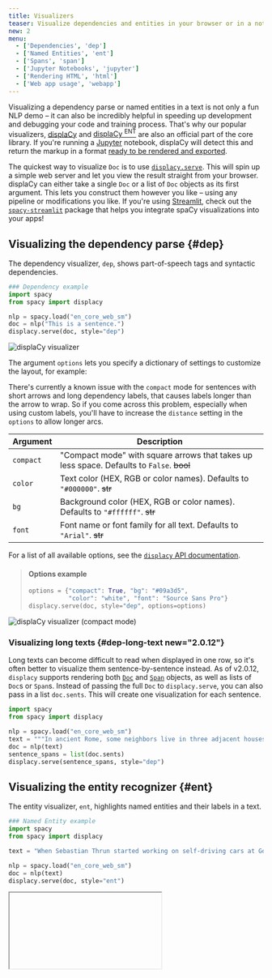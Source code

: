 ```yaml
---
title: Visualizers
teaser: Visualize dependencies and entities in your browser or in a notebook
new: 2
menu:
  - ['Dependencies', 'dep']
  - ['Named Entities', 'ent']
  - ['Spans', 'span']
  - ['Jupyter Notebooks', 'jupyter']
  - ['Rendering HTML', 'html']
  - ['Web app usage', 'webapp']
---
```


Visualizing a dependency parse or named entities in a text is not only a fun NLP
demo – it can also be incredibly helpful in speeding up development and
debugging your code and training process. That's why our popular visualizers,
[displaCy](https://explosion.ai/demos/displacy) and
[displaCy <sup>ENT</sup>](https://explosion.ai/demos/displacy-ent) are also an
official part of the core library. If you're running a
[Jupyter](https://jupyter.org) notebook, displaCy will detect this and return
the markup in a format [ready to be rendered and exported](#jupyter).

The quickest way to visualize `Doc` is to use
[`displacy.serve`](/api/top-level#displacy.serve). This will spin up a simple
web server and let you view the result straight from your browser. displaCy can
either take a single `Doc` or a list of `Doc` objects as its first argument.
This lets you construct them however you like – using any pipeline or
modifications you like. If you're using [Streamlit](https://streamlit.io), check
out the [`spacy-streamlit`](https://github.com/explosion/spacy-streamlit)
package that helps you integrate spaCy visualizations into your apps!

## Visualizing the dependency parse {#dep}

The dependency visualizer, `dep`, shows part-of-speech tags and syntactic
dependencies.

```python
### Dependency example
import spacy
from spacy import displacy

nlp = spacy.load("en_core_web_sm")
doc = nlp("This is a sentence.")
displacy.serve(doc, style="dep")
```

![displaCy visualizer](/images/displacy.svg)

The argument `options` lets you specify a dictionary of settings to customize
the layout, for example:

<Infobox title="Important note" variant="warning">

There's currently a known issue with the `compact` mode for sentences with short
arrows and long dependency labels, that causes labels longer than the arrow to
wrap. So if you come across this problem, especially when using custom labels,
you'll have to increase the `distance` setting in the `options` to allow longer
arcs.

</Infobox>

| Argument  | Description                                                                               |
| --------- | ----------------------------------------------------------------------------------------- |
| `compact` | "Compact mode" with square arrows that takes up less space. Defaults to `False`. ~~bool~~ |
| `color`   | Text color (HEX, RGB or color names). Defaults to `"#000000"`. ~~str~~                    |
| `bg`      | Background color (HEX, RGB or color names). Defaults to `"#ffffff"`. ~~str~~              |
| `font`    | Font name or font family for all text. Defaults to `"Arial"`. ~~str~~                     |

For a list of all available options, see the
[`displacy` API documentation](/api/top-level#displacy_options).

> #### Options example
>
> ```python
> options = {"compact": True, "bg": "#09a3d5",
>            "color": "white", "font": "Source Sans Pro"}
> displacy.serve(doc, style="dep", options=options)
> ```

![displaCy visualizer (compact mode)](/images/displacy-compact.svg)

### Visualizing long texts {#dep-long-text new="2.0.12"}

Long texts can become difficult to read when displayed in one row, so it's often
better to visualize them sentence-by-sentence instead. As of v2.0.12, `displacy`
supports rendering both [`Doc`](/api/doc) and [`Span`](/api/span) objects, as
well as lists of `Doc`s or `Span`s. Instead of passing the full `Doc` to
`displacy.serve`, you can also pass in a list `doc.sents`. This will create one
visualization for each sentence.

```python
import spacy
from spacy import displacy

nlp = spacy.load("en_core_web_sm")
text = """In ancient Rome, some neighbors live in three adjacent houses. In the center is the house of Senex, who lives there with wife Domina, son Hero, and several slaves, including head slave Hysterium and the musical's main character Pseudolus. A slave belonging to Hero, Pseudolus wishes to buy, win, or steal his freedom. One of the neighboring houses is owned by Marcus Lycus, who is a buyer and seller of beautiful women; the other belongs to the ancient Erronius, who is abroad searching for his long-lost children (stolen in infancy by pirates). One day, Senex and Domina go on a trip and leave Pseudolus in charge of Hero. Hero confides in Pseudolus that he is in love with the lovely Philia, one of the courtesans in the House of Lycus (albeit still a virgin)."""
doc = nlp(text)
sentence_spans = list(doc.sents)
displacy.serve(sentence_spans, style="dep")
```

## Visualizing the entity recognizer {#ent}

The entity visualizer, `ent`, highlights named entities and their labels in a
text.

```python
### Named Entity example
import spacy
from spacy import displacy

text = "When Sebastian Thrun started working on self-driving cars at Google in 2007, few people outside of the company took him seriously."

nlp = spacy.load("en_core_web_sm")
doc = nlp(text)
displacy.serve(doc, style="ent")
```


<Iframe
  title="displaCy visualizer for entities"
  html={DisplacyEntHtml}
  height={180}
/>

The entity visualizer lets you customize the following `options`:

| Argument | Description                                                                                                   |
| -------- | ------------------------------------------------------------------------------------------------------------- | ------ |
| `ents`   | Entity types to highlight (`None` for all types). Defaults to `None`. ~~Optional[List[str]]~~                 | `None` |
| `colors` | Color overrides. Entity types should be mapped to color names or values. Defaults to `{}`. ~~Dict[str, str]~~ |

If you specify a list of `ents`, only those entity types will be rendered – for
example, you can choose to display `PERSON` entities. Internally, the visualizer
knows nothing about available entity types and will render whichever spans and
labels it receives. This makes it especially easy to work with custom entity
types. By default, displaCy comes with colors for all entity types used by
[trained spaCy pipelines](/models). If you're using custom entity types, you can
use the `colors` setting to add your own colors for them.

> #### Options example
>
> ```python
> colors = {"ORG": "linear-gradient(90deg, #aa9cfc, #fc9ce7)"}
> options = {"ents": ["ORG"], "colors": colors}
> displacy.serve(doc, style="ent", options=options)
> ```


<Iframe
  title="displaCy visualizer for entities (custom styling)"
  html={DisplacyEntCustomHtml}
  height={225}
/>

The above example uses a little trick: Since the background color values are
added as the `background` style attribute, you can use any
[valid background value](https://tympanus.net/codrops/css_reference/background/)
or shorthand – including gradients and even images!

### Adding titles to documents {#ent-titles}

Rendering several large documents on one page can easily become confusing. To
add a headline to each visualization, you can add a `title` to its `user_data`.
User data is never touched or modified by spaCy.

```python
doc = nlp("This is a sentence about Google.")
doc.user_data["title"] = "This is a title"
displacy.serve(doc, style="ent")
```

This feature is especially handy if you're using displaCy to compare performance
at different stages of a process, e.g. during training. Here you could use the
title for a brief description of the text example and the number of iterations.

## Visualizing spans {#span}

The span visualizer, `span`, highlights overlapping spans in a text.

```python
### Span example
import spacy
from spacy import displacy
from spacy.tokens import Span

text = "Welcome to the Bank of China."

nlp = spacy.blank("en")
doc = nlp(text)

doc.spans["sc"] = [
    Span(doc, 3, 6, "ORG"),
    Span(doc, 5, 6, "GPE"),
]

displacy.serve(doc, style="span")
```


<Iframe
  title="displaCy visualizer for overlapping spans"
  html={DisplacySpanHtml}
  height={180}
/>

The span visualizer lets you customize the following `options`:

| Argument          | Description                                                                                                                                                                               |
| ----------------- | ----------------------------------------------------------------------------------------------------------------------------------------------------------------------------------------- |
| `spans_key`       | Which spans key to render spans from. Default is `"sc"`. ~~str~~                                                                                                                          |
| `templates`       | Dictionary containing the keys `"span"`, `"slice"`, and `"start"`. These dictate how the overall span, a span slice, and the starting token will be rendered. ~~Optional[Dict[str, str]~~ |
| `kb_url_template` | Optional template to construct the KB url for the entity to link to. Expects a python f-string format with single field to fill in ~~Optional[str]~~                                      |
| `colors`          | Color overrides. Entity types should be mapped to color names or values. ~~Dict[str, str]~~                                                                                               |

Because spans can be stored across different keys in `doc.spans`, you need to
specify which one displaCy should use with `spans_key` (`sc` is the default).

> #### Options example
>
> ```python
> doc.spans["custom"] = [Span(doc, 3, 6, "BANK")]
> options = {"spans_key": "custom"}
> displacy.serve(doc, style="span", options=options)
> ```


<Iframe
  title="displaCy visualizer for spans (custom spans_key)"
  html={DisplacySpanCustomHtml}
  height={225}
/>

## Using displaCy in Jupyter notebooks {#jupyter}

displaCy is able to detect whether you're working in a
[Jupyter](https://jupyter.org) notebook, and will return markup that can be
rendered in a cell straight away. When you export your notebook, the
visualizations will be included as HTML.

```python
### Jupyter example
# Don't forget to install a trained pipeline, e.g.: python -m spacy download en

# In[1]:
import spacy
from spacy import displacy

# In[2]:
doc = nlp("Rats are various medium-sized, long-tailed rodents.")
displacy.render(doc, style="dep")

# In[3]:
doc2 = nlp(LONG_NEWS_ARTICLE)
displacy.render(doc2, style="ent")
```

<Infobox variant="warning" title="Important note">

To explicitly enable or disable "Jupyter mode", you can use the `jupyter`
keyword argument – e.g. to return raw HTML in a notebook, or to force Jupyter
rendering if auto-detection fails.

</Infobox>

![displaCy visualizer in a Jupyter notebook](/images/displacy_jupyter.jpg)

Internally, displaCy imports `display` and `HTML` from `IPython.core.display`
and returns a Jupyter HTML object. If you were doing it manually, it'd look like
this:

```python
from IPython.core.display import display, HTML

html = displacy.render(doc, style="dep")
display(HTML(html))
```

## Rendering HTML {#html}

If you don't need the web server and just want to generate the markup – for
example, to export it to a file or serve it in a custom way – you can use
[`displacy.render`](/api/top-level#displacy.render). It works the same way, but
returns a string containing the markup.

```python
### Example
import spacy
from spacy import displacy

nlp = spacy.load("en_core_web_sm")
doc1 = nlp("This is a sentence.")
doc2 = nlp("This is another sentence.")
html = displacy.render([doc1, doc2], style="dep", page=True)
```

`page=True` renders the markup wrapped as a full HTML page. For minified and
more compact HTML markup, you can set `minify=True`. If you're rendering a
dependency parse, you can also export it as an `.svg` file.

> #### What's SVG?
>
> Unlike other image formats, the SVG (Scalable Vector Graphics) uses XML markup
> that's easy to manipulate
> [using CSS](https://www.smashingmagazine.com/2014/11/styling-and-animating-svgs-with-css/)
> or
> [JavaScript](https://css-tricks.com/smil-is-dead-long-live-smil-a-guide-to-alternatives-to-smil-features/).
> Essentially, SVG lets you design with code, which makes it a perfect fit for
> visualizing dependency trees. SVGs can be embedded online in an `<img>` tag,
> or inlined in an HTML document. They're also pretty easy to
> [convert](https://convertio.co/image-converter/).

```python
svg = displacy.render(doc, style="dep")
output_path = Path("/images/sentence.svg")
output_path.open("w", encoding="utf-8").write(svg)
```

<Infobox title="Important note" variant="warning">

Since each visualization is generated as a separate SVG, exporting `.svg` files
only works if you're rendering **one single doc** at a time. (This makes sense –
after all, each visualization should be a standalone graphic.) So instead of
rendering all `Doc`s at once, loop over them and export them separately.

</Infobox>

### Example: Export SVG graphics of dependency parses {#examples-export-svg}

```python
### Example
import spacy
from spacy import displacy
from pathlib import Path

nlp = spacy.load("en_core_web_sm")
sentences = ["This is an example.", "This is another one."]
for sent in sentences:
    doc = nlp(sent)
    svg = displacy.render(doc, style="dep", jupyter=False)
    file_name = '-'.join([w.text for w in doc if not w.is_punct]) + ".svg"
    output_path = Path("/images/" + file_name)
    output_path.open("w", encoding="utf-8").write(svg)
```

The above code will generate the dependency visualizations as two files,
`This-is-an-example.svg` and `This-is-another-one.svg`.

### Rendering data manually {#manual-usage}

You can also use displaCy to manually render data. This can be useful if you
want to visualize output from other libraries, like [NLTK](http://www.nltk.org)
or
[SyntaxNet](https://github.com/tensorflow/models/tree/master/research/syntaxnet).
If you set `manual=True` on either `render()` or `serve()`, you can pass in data
in displaCy's format as a dictionary (instead of `Doc` objects). There are
helper functions for converting `Doc` objects to displaCy's format for use with
`manual=True`: [`displacy.parse_deps`](/api/top-level#displacy.parse_deps),
[`displacy.parse_ents`](/api/top-level#displacy.parse_ents), and
[`displacy.parse_spans`](/api/top-level#displacy.parse_spans).

> #### Example with parse function
>
> ```python
> doc = nlp("But Google is starting from behind.")
> ex = displacy.parse_ents(doc)
> html = displacy.render(ex, style="ent", manual=True)
> ```

> #### Example with raw data
>
> ```python
> ex = [{"text": "But Google is starting from behind.",
>        "ents": [{"start": 4, "end": 10, "label": "ORG"}],
>        "title": None}]
> html = displacy.render(ex, style="ent", manual=True)
> ```

```python
### DEP input
{
    "words": [
        {"text": "This", "tag": "DT"},
        {"text": "is", "tag": "VBZ"},
        {"text": "a", "tag": "DT"},
        {"text": "sentence", "tag": "NN"}
    ],
    "arcs": [
        {"start": 0, "end": 1, "label": "nsubj", "dir": "left"},
        {"start": 2, "end": 3, "label": "det", "dir": "left"},
        {"start": 1, "end": 3, "label": "attr", "dir": "right"}
    ]
}
```

```python
### ENT input
{
    "text": "But Google is starting from behind.",
    "ents": [{"start": 4, "end": 10, "label": "ORG"}],
    "title": None
}
```

```python
### ENT input with knowledge base links
{
    "text": "But Google is starting from behind.",
    "ents": [{"start": 4, "end": 10, "label": "ORG", "kb_id": "Q95", "kb_url": "https://www.wikidata.org/entity/Q95"}],
    "title": None
}
```

```python
### SPANS input
{
    "text": "Welcome to the Bank of China.",
    "spans": [
        {"start_token": 3, "end_token": 6, "label": "ORG"},
        {"start_token": 5, "end_token": 6, "label": "GPE"},
    ],
    "tokens": ["Welcome", "to", "the", "Bank", "of", "China", "."],
}
```

## Using displaCy in a web application {#webapp}

If you want to use the visualizers as part of a web application, for example to
create something like our [online demo](https://explosion.ai/demos/displacy),
it's not recommended to only wrap and serve the displaCy renderer. Instead, you
should only rely on the server to perform spaCy's processing capabilities, and
use a client-side implementation like
[`displaCy.js`](https://github.com/explosion/displacy) to render the
JSON-formatted output.

> #### Why not return the HTML by the server?
>
> It's certainly possible to just have your server return the markup. But
> outputting raw, unsanitized HTML is risky and makes your app vulnerable to
> [cross-site scripting](https://en.wikipedia.org/wiki/Cross-site_scripting)
> (XSS). All your user needs to do is find a way to make spaCy return text like
> `<script src="malicious-code.js"></script>`, which is pretty easy in NER mode.
> Instead of relying on the server to render and sanitize HTML, you can do this
> on the client in JavaScript. displaCy.js creates the markup as DOM nodes and
> will never insert raw HTML.

<Grid cols={2}>

Alternatively, if you're using [Streamlit](https://streamlit.io), check out the
[`spacy-streamlit`](https://github.com/explosion/spacy-streamlit) package that
helps you integrate spaCy visualizations into your apps. It includes a full
embedded visualizer, as well as individual components.

![](/images/spacy-streamlit.png)

</Grid>
